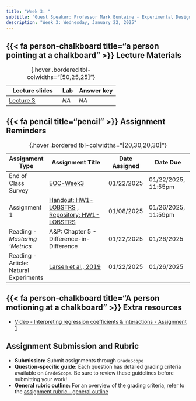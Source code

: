 ```yaml
---
title: "Week 3: "
subtitle: "Guest Speaker: Professor Mark Buntaine - Experimental Design"
description: "Week 3: Wednesday, January 22, 2025"
---
```



## {{< fa person-chalkboard title="a person pointing at a chalkboard" >}} Lecture Materials {#lecture-materials}

| Lecture slides | Lab | Answer key |
|----------------|-----|------------|
| [Lecture 3](https://drive.google.com/file/d/1OZElgGhjne2zdn6MYrk63eYG9DSE69xo/view?usp=drive_link){target="_blank"} | *NA* | *NA* |

: {.hover .bordered tbl-colwidths="[50,25,25]"} 


## {{< fa pencil title="pencil" >}} Assignment Reminders {#assignment-reminders}

| Assignment Type | Assignment Title                              | Date Assigned  | Date Due                   |
|-----------------|-----------------------------------------------|----------------|----------------------------|
| End of Class Survey | [EOC-Week3](https://forms.gle/iSmTnJEE2iTk8QCL8){target="_blank"} | 01/22/2025 | 01/22/2025, 11:55pm |
| Assignment 1 | [Handout: HW1-LOBSTRS](https://garberadamc.github.io/project-site/hw1-lobstrs-eds241){target="_blank"} , [Repository: HW1-LOBSTRS](https://github.com/garberadamc/HW1-LOBSTRS-EDS241.git){target="_blank"} | 01/08/2025 | 01/26/2025, 11:59pm |
| Reading - *Mastering 'Metrics*  | A&P: Chapter 5 - Difference-in-Difference | 01/22/2025 | 01/26/2025 |
| Reading - Article: Natural Experiments | [Larsen et al., 2019](https://drive.google.com/file/d/1hFw2OrEzk8o9zDJr1Qx_AD4oUUAXeRpo/view?usp=drive_link){target="_blank"} | 01/22/2025 | 01/26/2025 |

: {.hover .bordered tbl-colwidths="[20,30,20,30]"} 

::: {.center-text}


## {{< fa person-chalkboard title="A person motioning at a chalkboard" >}} [**Extra resources**]{.teal-text .body-text-m}

- [Video - Interpreting regression coefficients & interactions - Assignment 1](https://drive.google.com/file/d/1ZYYDIodWKhrjzroVFGoBzN58LV5YT_Ol/view?usp=sharing)

:::

::: {.callout-tip}
# Assignment Submission and Rubric

- **Submission:** Submit assignments through `GradeScope`
- **Question-specific guide:** Each question has detailed grading criteria available on `GradeScope`. Be sure to review these guidelines before submitting your work!
- **General rubric outline:** For an overview of the grading criteria, refer to the [assignment rubric - general outline](https://docs.google.com/document/d/1JovgsTOiPCeUy5eehs9a4nPx5VoLlILV-1m_LBarmQU/edit?usp=sharing)
:::
